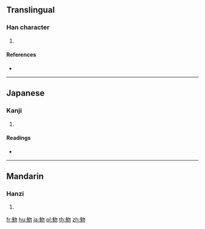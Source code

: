 {{character info/new}}
==Translingual==

===Han character===
{{Han char|rn=195|rad=魚|as=04|sn=15|four=|canj=NFPHH}}

# {{defn|Han|sort=魚04}}

====References====
* {{Han ref|kx=1466.100|dkj=45996|hdz=74678.150|uh=9B69|ud=39785}}

----

==Japanese==

===Kanji===
{{ja-kanji|grade=|rs=魚04}}

# {{defn|lang=ja|sort=魚04}}

====Readings====
* {{ja-readings|on=[[はち]] (hachi), [[ばち]] (bachi)|kun=[[ちりめんじゃこ]] (chirimenjyako)}}

----

==Mandarin==

===Hanzi===
{{cmn-hanzi|pin=[[mò]] ([[mo4]])|wg=mo<sup>4</sup>}}

# {{defn|lang=cmn|sort=魚04}}

[[fr:魩]]
[[hu:魩]]
[[ja:魩]]
[[pl:魩]]
[[th:魩]]
[[zh:魩]]